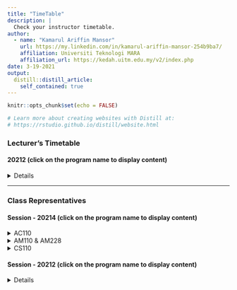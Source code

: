 ```yaml
---
title: "TimeTable"
description: |
  Check your instructor timetable.  
author: 
  - name: "Kamarul Ariffin Mansor"
    url: https://my.linkedin.com/in/kamarul-ariffin-mansor-254b9ba7/
    affiliation: Universiti Teknologi MARA
    affiliation_url: https://kedah.uitm.edu.my/v2/index.php
date: 3-19-2021
output: 
  distill::distill_article:
    self_contained: true
---
```

  
```r
knitr::opts_chunk$set(echo = FALSE)

# Learn more about creating websites with Distill at:
# https://rstudio.github.io/distill/website.html
```


### Lecturer's Timetable  

#### 20212 (click on the program name to display content)  

<details>
```r
library(stringr)
library(bsselectR)

tt_plots <- paste0(list.files("images/tt", full.names = TRUE))
names(tt_plots) <- str_replace_all(tt_plots, 
                                      c("\\.jpg" = "", 
                                        "images/tt/" = ""))

bsselect(tt_plots, type = "img", selected = "ab-razak", 
         live_search = TRUE, show_tick = TRUE)
```
</details>

***  

### Class Representatives  

#### Session - 20214 (click on the program name to display content)  

<details><summary>AC110</summary>
  <center><embed src="./files/20214/wakil_kelas/AC110.pdf" type="application/pdf" width="100%" height="660px" /><p>If you can't view the pdf file, click on the file's link - <a href="./files/20214/wakil_kelas/AC110.pdf">Download PDF!</a></p></center>
</details>

<details><summary>AM110 & AM228</summary>
  <center><embed src="./files/20214/wakil_kelas/AM110 & AM228.pdf" type="application/pdf" width="100%" height="660px" /><p>If you can't view the pdf file, click on the file's link - <a href="./files/20214/wakil_kelas/AM110 & AM228.pdf">Download PDF!</a></p></center>
</details>

<details><summary>CS110</summary>
  <center><embed src="./files/20214/wakil_kelas/CS110.pdf" type="application/pdf" width="100%" height="660px" /><p>If you can't view the pdf file, click on the file's link - <a href="./files/20214/wakil_kelas/CS110.pdf">Download PDF!</a></p></center>
</details>

#### Session - 20212 (click on the program name to display content)  

<details>
```r
library(stringr)
library(bsselectR)

wakil_plots <- paste0(list.files("images/wakil", full.names = TRUE))
names(wakil_plots) <- str_replace_all(wakil_plots, 
                                      c("\\.jpg" = "", 
                                        "images/wakil/" = ""))

bsselect(wakil_plots, type = "img", selected = "AC110", 
         live_search = TRUE, show_tick = TRUE)
```
</details>